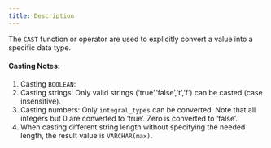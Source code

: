 ```yaml
---
title: Description
---
```




The `CAST` function or operator are used to explicitly convert a value into a specific data type. 

#### Casting Notes:

1. Casting `BOOLEAN`:
2. Casting strings: Only valid strings (‘true’,’false’,’t’,’f’) can be casted (case insensitive).
3. Casting numbers: Only `integral_types` can be converted. Note that all integers but 0 are converted to ‘true’. Zero is converted to ‘false’.
4. When casting different string length without specifying the needed length, the result value is `VARCHAR(max)`.


